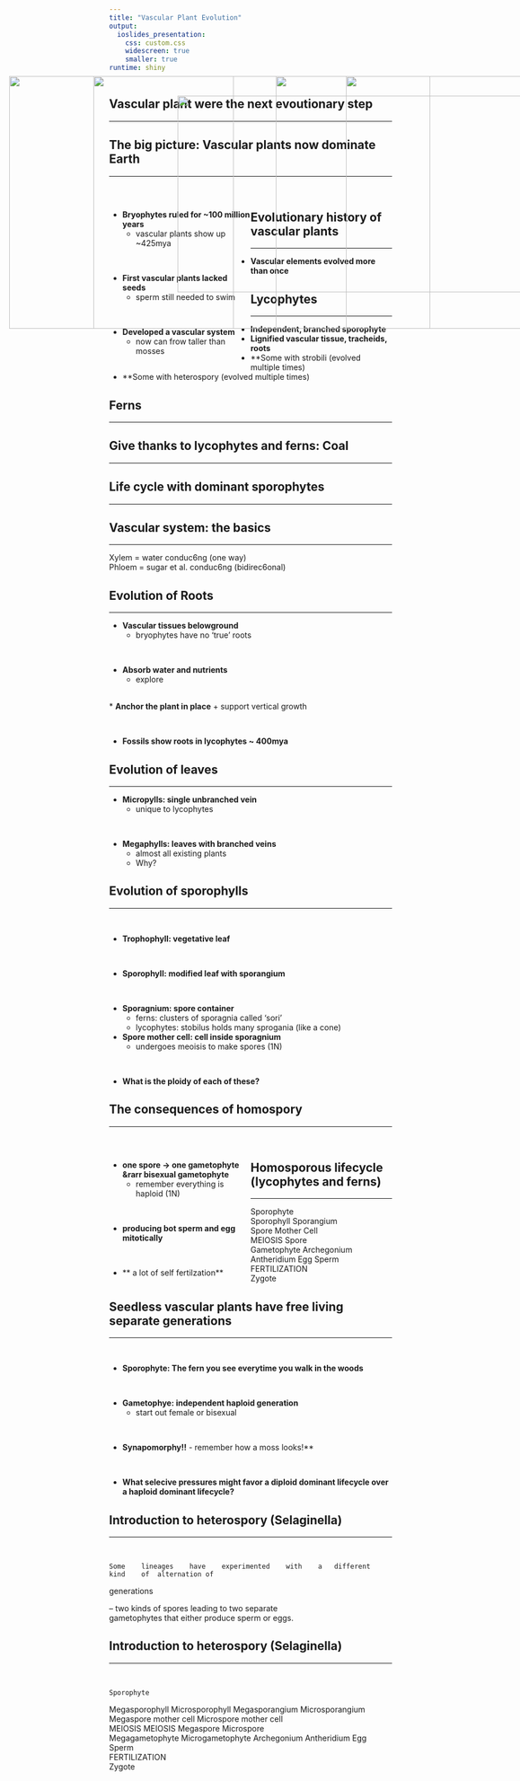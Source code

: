 ```yaml
---
title: "Vascular Plant Evolution"
output: 
  ioslides_presentation:
    css: custom.css
    widescreen: true
    smaller: true
runtime: shiny
---
```


## Vascular plant were the next evoutionary step
<hr>

<IMG STYLE="position:absolute; TOP:190px; LEFT:50px; WIDTH:400px; HEIGHT:450px" SRC="images/plantevol.jpg">

## The big picture: Vascular plants now dominate Earth
<hr>
<br/>

<div style="float: left; width: 50%;">

* **Bryophytes ruled for ~100 million years**
    + vascular plants show up ~425mya

<br/>

* **First vascular plants lacked seeds**
    + sperm still needed to swim 

<br/>

* **Developed a vascular system**
    + now can frow taller than mosses
    
</div>

<IMG STYLE="position:absolute; TOP:190px; LEFT:650px; WIDTH:400px; HEIGHT:450px" SRC="images/manyangio.jpg">

## Evolutionary history of vascular plants
<hr>

<IMG STYLE="position:absolute; TOP:225px; LEFT:350px; WIDTH:700px; HEIGHT:350px" SRC="images/plantevol.jpg">

* **Vascular elements evolved more than once**

## Lycophytes
<hr>

* **Independent,	branched	sporophyte**	
* **Lignified	vascular	tissue,	tracheids,	roots**
* **Some	with	strobili	(evolved	multiple times)	
* **Some	with	heterospory	(evolved	multiple times)

## Ferns
<hr>

## Give thanks to lycophytes and ferns: Coal
<hr>

<IMG STYLE="position:absolute; TOP:190px; LEFT:200px; WIDTH:600px; HEIGHT:450px" SRC="images/carbon.jpg">

## Life cycle with dominant sporophytes
<hr>

<IMG STYLE="position:absolute; TOP:190px; LEFT:200px; WIDTH:600px; HEIGHT:450px" SRC="images/fernlife.jpg">

## Vascular system: the basics
<hr>

Xylem	=	water	conduc6ng	(one	way)	
Phloem	=	sugar	et	al.	conduc6ng	(bidirec6onal)	

<IMG STYLE="position:absolute; TOP:190px; LEFT:650px; WIDTH:400px; HEIGHT:450px" SRC="images/vascular.png">

## Evolution of Roots
<hr>

* **Vascular tissues belowground**
    + bryophytes have no 'true' roots

<br/>

* **Absorb water and nutrients**
    + explore

<br/>
* **Anchor the plant in place**
    + support vertical growth

<br/>

* **Fossils show roots in lycophytes ~ 400mya**

## Evolution of leaves
<hr>

* **Micropylls: single unbranched vein**
    + unique to lycophytes

<br/>

* **Megaphylls: leaves with branched veins**
    + almost all existing plants
    + Why?

<IMG STYLE="position:absolute; TOP:190px; LEFT:650px; WIDTH:400px; HEIGHT:450px" SRC="images/leaves.jpg">

## Evolution of sporophylls
<hr>
<br/>

* **Trophophyll: vegetative leaf**

<br/>

* **Sporophyll: modified leaf with sporangium**

<br/>

* **Sporagnium:  spore container**
    + ferns: clusters of sporagnia called 'sori'
    + lycophytes: stobilus holds many sprogania (like a cone)
    
* **Spore mother cell: cell inside sporagnium**
    + undergoes meoisis to make spores (1N)

<br/>

* **What is the ploidy of each of these?**

<IMG STYLE="position:absolute; TOP:190px; LEFT:650px; WIDTH:400px; HEIGHT:450px" SRC="images/sporophyll.jpg">

## The consequences of homospory
<hr>
<br/>

<div style="float: left; width: 50%;">

* **one	spore	&rarr; one	gametophyte	&rarr bisexual gametophyte**
    + remember everything is haploid (1N)

<br/>

* **producing	bot	sperm	and	egg	mitotically**

<br/>

* ** a lot of self fertilzation**

</div>

<IMG STYLE="position:absolute; TOP:190px; LEFT:525px; WIDTH:500px; HEIGHT:450px" SRC="images/homospory.jpg">

## Homosporous lifecycle (lycophytes and ferns)
<hr>

Sporophyte	
Sporophyll
Sporangium	
Spore	Mother	Cell	
MEIOSIS	
Spore	
Gametophyte	
Archegonium
Antheridium	
Egg	
Sperm	
FERTILIZATION	
Zygote

## Seedless vascular plants have free living separate generations
<hr>
<br/>

* **Sporophyte: The fern you see everytime you walk in the woods**

<br/>

* **Gametophye: independent haploid generation**
    + start out female or bisexual

<br/>

* **Synapomorphy!!** - remember how a moss looks!**

<br/>

* **What	selecive	pressures	might	favor	a	diploid	 dominant	lifecycle	over	a	haploid	dominant	lifecycle?**


## Introduction to heterospory (Selaginella)
<hr>
<br/>

<IMG STYLE="position:absolute; TOP:190px; LEFT:525px; WIDTH:500px; HEIGHT:450px" SRC="images/hetero.jpg">

	Some	lineages	have	experimented	with	a	different	kind	of	alternation	of	
generations

– two	kinds	of	spores	leading	to	two	separate	
gametophytes	that	either	produce	sperm	or	eggs.		

## Introduction to heterospory (Selaginella)
<hr>
<br/>

	Sporophyte	
Megasporophyll 				Microsporophyll	
Megasporangium 				Microsporangium	
Megaspore	mother	cell 	 	Microspore	mother	cell	
MEIOSIS 							MEIOSIS	
Megaspore 						Microspore	
Megagametophyte 			Microgametophyte
Archegonium 					Antheridium	
Egg 								Sperm	
						FERTILIZATION 				
							Zygote	